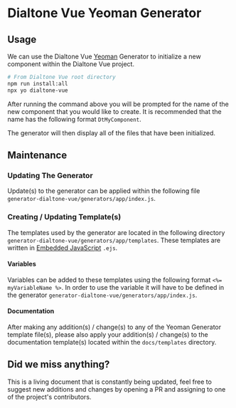 
<Meta title="Docs/Component Driven Development/Yeoman Generator" />

# Dialtone Vue Yeoman Generator

## Usage

We can use the Dialtone Vue [Yeoman](https://yeoman.io/) Generator to initialize a new component within the Dialtone Vue
project.

```bash
# From Dialtone Vue root directory
npm run install:all
npx yo dialtone-vue
```

After running the command above you will be prompted for the name of the new component that you would like to create. It
is recommended that the name has the following format `DtMyComponent`.

The generator will then display all of the files that have been initialized.

## Maintenance

### Updating The Generator

Update(s) to the generator can be applied within the following file `generator-dialtone-vue/generators/app/index.js`.

### Creating / Updating Template(s)

The templates used by the generator are located in the following directory `generator-dialtone-vue/generators/app/templates`.
These templates are written in [Embedded JavaScript](https://ejs.co/) `.ejs`.

#### Variables

Variables can be added to these templates using the following format `<%= myVariableName %>`. In order to use the
variable it will have to be defined in the generator `generator-dialtone-vue/generators/app/index.js`.

#### Documentation

After making any addition(s) / change(s) to any of the Yeoman Generator template file(s), please also apply your
addition(s) / change(s) to the documentation template(s) located within the `docs/templates` directory.

## Did we miss anything?

This is a living document that is constantly being updated, feel free to suggest new additions and changes by opening
a PR and assigning to one of the project's contributors.
